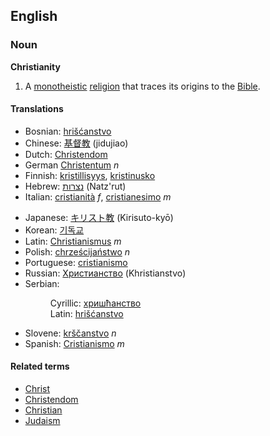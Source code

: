 ==English==

===Noun===
'''Christianity'''

# A [[monotheistic]] [[religion]] that traces its origins to the [[Bible]].
====Translations====
{{top}}
*Bosnian: [[hrišćanstvo]] {{n}}
*Chinese: [[基督教]] (jidujiao)
*Dutch: [[Christendom]] {{n}}
*German [[Christentum]] ''n''
*Finnish: [[kristillisyys]], [[kristinusko]]
*Hebrew: [[נצרות]] (Natz'rut)
*Italian: [[cristianità]] ''f'', [[cristianesimo]] ''m''
{{mid}}
*Japanese: [[キリスト教]] (Kirisuto-kyō)
*Korean: [[기독교]]
*Latin: [[Christianismus]] ''m''
*Polish: [[chrześcijaństwo]] ''n''
*Portuguese: [[cristianismo]]
*Russian: [[Христианство]] (Khristianstvo)
*Serbian:
*:Cyrillic: [[хришћанство]] {{n}}
*:Latin: [[hrišćanstvo]] {{n}}
*Slovene: [[krščanstvo]] ''n''
*Spanish: [[Cristianismo]] ''m''
{{bottom}}

====Related terms====
*[[Christ]]
*[[Christendom]]
*[[Christian]]
*[[Judaism]]